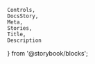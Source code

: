     Controls,
    DocsStory,
    Meta,
    Stories,
    Title,
    Description
} from '@storybook/blocks';

<Meta of={anchorTabsStories} />

<Title of={anchorTabsStories} />
<Description of={anchorTabsStories} />

<DocsStory of={anchorTabsStories.anchorTabs} expanded={false} />
<Controls of={anchorTabsStories.anchorTabs} />

# Usage Docs

## Accessibility

<TargetDocs />

In an Angular application, it is common to integrate with the router by setting `nimbleRouterLink` (rather than `href`)
on each `nimble-anchor-tab` element. In those cases, it is recommended to also set `replaceUrl="true"` so that switching
between tabs does not add to the browser history.

